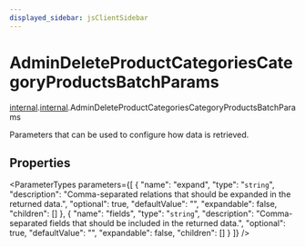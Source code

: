```yaml
---
displayed_sidebar: jsClientSidebar
---
```



# AdminDeleteProductCategoriesCategoryProductsBatchParams

[internal](../../modules/internal.mdx).[internal](../modules/internal.internal.mdx).AdminDeleteProductCategoriesCategoryProductsBatchParams

Parameters that can be used to configure how data is retrieved.

## Properties

<ParameterTypes parameters={[
  {
    "name": "expand",
    "type": "`string`",
    "description": "Comma-separated relations that should be expanded in the returned data.",
    "optional": true,
    "defaultValue": "",
    "expandable": false,
    "children": []
  },
  {
    "name": "fields",
    "type": "`string`",
    "description": "Comma-separated fields that should be included in the returned data.",
    "optional": true,
    "defaultValue": "",
    "expandable": false,
    "children": []
  }
]} />

